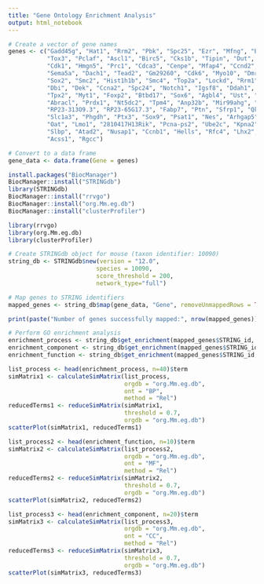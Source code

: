 ```yaml
---
title: "Gene Ontology Enrichment Analysis"
output: html_notebook
---
```


```r
# Create a vector of gene names
genes <- c("Gadd45g", "Hat1", "Rrm2", "Pbk", "Spc25", "Ezr", "Mfng", "Btg2", "Rhbdl3", 
           "Tox3", "Pclaf", "Ascl1", "Birc5", "Cks1b", "Tipin", "Dut", "Gmnn", "Cdca8", 
           "Cdk1", "Hmgn5", "Prc1", "Cdca3", "Cenpe", "Mfap4", "Ccnd2", "Dhrs4", "Abcd2", 
           "Sema5a", "Dach1", "Tead2", "Gm29260", "Cdk6", "Myo10", "Dmrta2", "Cdca7", 
           "Sox2", "Smc2", "Hist1h1b", "Smc4", "Top2a", "Lockd", "Rrm1", "Vim", "Mdk", 
           "Dbi", "Dek", "Ccna2", "Spc24", "Notch1", "Igsf8", "Ddah1", "Ptprz1", "Nr2e1", 
           "Tpx2", "Myt1", "Foxp2", "Btbd17", "Sox6", "Agbl4", "Ust", "Meis1", "Rbp1", 
           "Abracl", "Prdx1", "Nt5dc2", "Tpm4", "Anp32b", "Mir99ahg", "Epha3", "Cbfa2t2", 
           "RP23-313O9.3", "RP23-65G17.3", "Fabp7", "Ptn", "Sfrp1", "Qk", "Plpp3", 
           "Slc1a3", "Phgdh", "Ptx3", "Sox9", "Psat1", "Nes", "Arhgap5", "Acot1", "Ednrb", 
           "Oat", "Lmo1", "2810417H13Rik", "Pcna-ps2", "Ube2c", "Kpna2", "Pttg1", "Tyms", 
           "Slbp", "Atad2", "Nusap1", "Ccnb1", "Hells", "Rfc4", "Lhx2", "Hes5", "Sall1", 
           "Acss1", "Rgcc")

# Convert to a data frame
gene_data <- data.frame(Gene = genes)
```

```r
install.packages("BiocManager")
BiocManager::install("STRINGdb")
library(STRINGdb)
BiocManager::install("rrvgo")
BiocManager::install("org.Mm.eg.db")
BiocManager::install("clusterProfiler")

library(rrvgo)
library(org.Mm.eg.db)
library(clusterProfiler)
```

```r
# Create STRINGdb object for mouse (taxon identifier: 10090)
string_db <- STRINGdb$new(version = "12.0", 
                         species = 10090,
                         score_threshold = 200, 
                         network_type="full")

# Map genes to STRING identifiers
mapped_genes <- string_db$map(gene_data, "Gene", removeUnmappedRows = TRUE)

print(paste("Number of genes successfully mapped:", nrow(mapped_genes)))

# Perform GO enrichment analysis
enrichment_process <- string_db$get_enrichment(mapped_genes$STRING_id, category = "Process")
enrichment_component <- string_db$get_enrichment(mapped_genes$STRING_id, category = "Component")
enrichment_function <- string_db$get_enrichment(mapped_genes$STRING_id, category = "Function")

```

```r
list_process <- head(enrichment_process, n=40)$term
simMatrix1 <- calculateSimMatrix(list_process,
                                 orgdb = "org.Mm.eg.db",
                                 ont = "BP",
                                 method = "Rel")
reducedTerms1 <- reduceSimMatrix(simMatrix1,
                                 threshold = 0.7,
                                 orgdb = "org.Mm.eg.db")
scatterPlot(simMatrix1, reducedTerms1)
```

```r
list_process2 <- head(enrichment_function, n=10)$term
simMatrix2 <- calculateSimMatrix(list_process2,
                                 orgdb = "org.Mm.eg.db",
                                 ont = "MF",
                                 method = "Rel")
reducedTerms2 <- reduceSimMatrix(simMatrix2,
                                 threshold = 0.7,
                                 orgdb = "org.Mm.eg.db")
scatterPlot(simMatrix2, reducedTerms2)
```

```r
list_process3 <- head(enrichment_component, n=20)$term
simMatrix3 <- calculateSimMatrix(list_process3,
                                 orgdb = "org.Mm.eg.db",
                                 ont = "CC",
                                 method = "Rel")
reducedTerms3 <- reduceSimMatrix(simMatrix3,
                                 threshold = 0.7,
                                 orgdb = "org.Mm.eg.db")
scatterPlot(simMatrix3, reducedTerms3)
```
